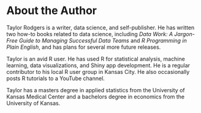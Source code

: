 # About the Author  {-}

Taylor Rodgers is a writer, data science, and self-publisher. He has written two how-to books related to data science, including *Data Work: A Jargon-Free Guide to Managing Successful Data Teams* and *R Programming in Plain English*, and has plans for several more future releases.

Taylor is an avid R user. He has used R for statistical analysis, machine learning, data visualizations, and Shiny app development. He is a regular contributor to his local R user group in Kansas City. He also occasionally posts R tutorials to a YouTube channel.

Taylor has a masters degree in applied statistics from the University of Kansas Medical Center and a bachelors degree in economics from the University of Kansas.
